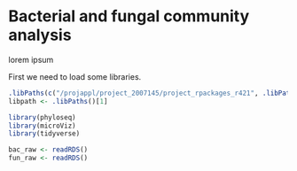 # Bacterial and fungal community analysis

lorem ipsum

First we need to load some libraries.  

```r
.libPaths(c("/projappl/project_2007145/project_rpackages_r421", .libPaths()))
libpath <- .libPaths()[1]

library(phyloseq)
library(microViz)
library(tidyverse)
```

```r
bac_raw <- readRDS()
fun_raw <- readRDS()
```